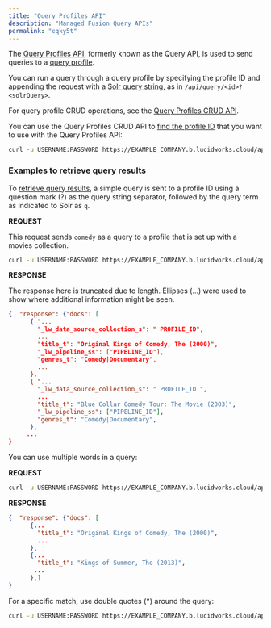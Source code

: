 ```yaml
---
title: "Query Profiles API"
description: "Managed Fusion Query APIs"
permalink: "eqky5t"
---
```


The [Query Profiles API](?open-api=true#/operations/getStatus), formerly known as the Query API, is used to send queries to a [query profile](/managed-fusion/5.9/qsrh89/query-profiles).

You can run a query through a query profile by specifying the profile ID and appending the request with a [Solr query string](/managed-fusion/5.9/b4lyep/solr-query-language-cheat-sheet), as in `/api/query/<id>?<solrQuery>`.

For query profile CRUD operations, see the [Query Profiles CRUD API](/managed-fusion/5.9/cym2qh/query-profiles-crud-api).

You can use the Query Profiles CRUD API to [find the profile ID](?open-api=true#/operations/getAllEntities) that you want to use with the Query Profiles API:

```sh
curl -u USERNAME:PASSWORD https://EXAMPLE_COMPANY.b.lucidworks.cloud/api/query-profiles
```

### Examples to retrieve query results

To [retrieve query results](?open-api=true#/operations/query), a simple query is sent to a profile ID using a question mark (?) as the query string separator, followed by the query term as indicated to Solr as `q`.

**REQUEST**

This request sends `comedy` as a query to a profile that is set up with a movies collection.

```sh
curl -u USERNAME:PASSWORD https://EXAMPLE_COMPANY.b.lucidworks.cloud/api/query/PROFILE_ID?q=comedy
```

**RESPONSE**

The response here is truncated due to length. Ellipses (…​) were used to show where additional information might be seen.

```json
{  "response": {"docs": [
      { "...
        "_lw_data_source_collection_s": " PROFILE_ID",
        ...
        "title_t": "Original Kings of Comedy, The (2000)",
        "_lw_pipeline_ss": ["PIPELINE_ID"],
        "genres_t": "Comedy|Documentary",
        ...
      },
      { "...
        "_lw_data_source_collection_s": " PROFILE_ID ",
        ...
        "title_t": "Blue Collar Comedy Tour: The Movie (2003)",
        "_lw_pipeline_ss": ["PIPELINE_ID"],
        "genres_t": "Comedy|Documentary",
      },
     ...
}
```

You can use multiple words in a query:

**REQUEST**

```sh
curl -u USERNAME:PASSWORD https://EXAMPLE_COMPANY.b.lucidworks.cloud/api/query/PROFILE_ID?q=kings%20of
```

**RESPONSE**

```json
{  "response": {"docs": [
      {...
        "title_t": "Original Kings of Comedy, The (2000)",
        ...
      },
      {...
        "title_t": "Kings of Summer, The (2013)",
       ...
      },]
}
```

For a specific match, use double quotes (`”`) around the query:

```sh
curl -u USERNAME:PASSWORD https://EXAMPLE_COMPANY.b.lucidworks.cloud/api/query/PROFILE_ID?q="Kings%20of%20Comedy"
```